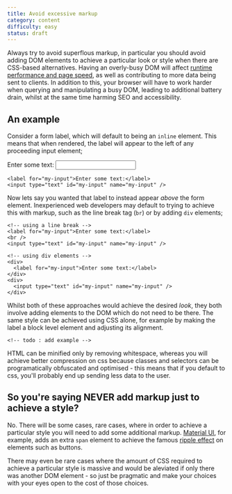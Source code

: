 ```yaml
---
title: Avoid excessive markup
category: content
difficulty: easy
status: draft
---
```


Always try to avoid superflous markup, in particular you should avoid adding DOM elements to achieve a particular look or style when there are CSS-based alternatives. Having an overly-busy DOM will affect [runtime performance and page speed](https://web.dev/dom-size/), as well as contributing to more data being sent to clients. In addition to this, your browser will have to work harder when querying and manipulating a busy DOM, leading to additional battery drain, whilst at the same time harming SEO and accessibility.

## An example

Consider a form label, which will default to being an `inline` element. This means that when rendered, the label will appear to the left of any proceeding input element;

<div className="text-center p-4 border-2 border-grey-300 mb-2">
  <label htmlFor="my-input">Enter some text:</label>
  <input type="text" id="my-input" name="my-input" />
</div>

```
<label for="my-input">Enter some text:</label>
<input type="text" id="my-input" name="my-input" />
```

Now lets say you wanted that label to instead appear _above_ the form element. Inexperienced web developers may default to trying to achieve this with markup, such as the line break tag (`br`) or by adding `div` elements;

```
<!-- using a line break -->
<label for="my-input">Enter some text:</label>
<br />
<input type="text" id="my-input" name="my-input" />

<!-- using div elements -->
<div>
  <label for="my-input">Enter some text:</label>
</div>
<div>
  <input type="text" id="my-input" name="my-input" />
</div>
```

Whilst both of these approaches would achieve the desired _look_, they both involve adding elements to the DOM which do not need to be there. The same style can be achieved using CSS alone, for example by making the label a block level element and adjusting its alignment.

```
<!-- todo : add example -->
```

HTML can be minified only by removing whitespace, whereas you will achieve better compression on css because classes and selectors can be programatically obfuscated and optimised - this means that if you default to css, you'll probably end up sending less data to the user.

## So you're saying NEVER add markup just to achieve a style?

No. There will be some cases, rare cases, where in order to achieve a particular style you will need to add some additional markup. [Material UI](https://mui.com/), for example, adds an extra `span` element to achieve the famous [ripple effect](https://mui.com/components/buttons/) on elements such as buttons.

There may even be rare cases where the amount of CSS required to achieve a particular style is massive and would be aleviated if only there was another DOM element - so just be pragmatic and make your choices with your eyes open to the cost of those choices.
